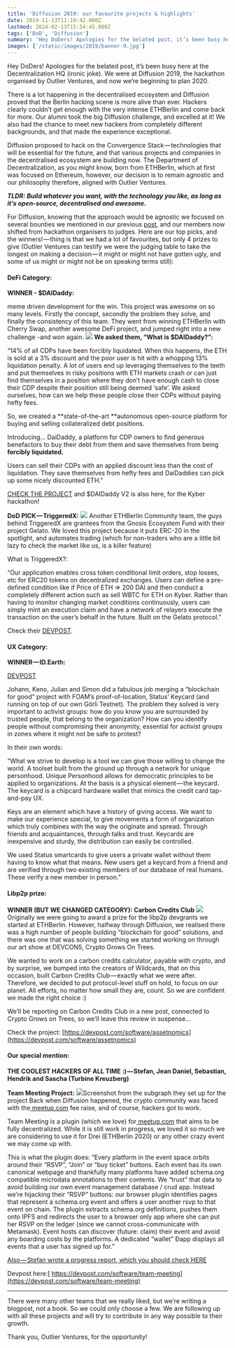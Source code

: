 ```yaml
---
title: 'Diffusion 2019: our favourite projects & highlights'
date: 2019-11-13T11:19:42.000Z
lastmod: 2024-02-13T15:54:45.000Z
tags: ['DoD', 'Diffusion']
summary: 'Hey DoDers! Apologies for the belated post, it’s been busy here at the Decentralization HQ (ironic joke). We were at Diffusion 2019, the…'
images: ['/static/images/2019/banner-9.jpg']
---
```


Hey DoDers! Apologies for the belated post, it’s been busy here at the Decentralization HQ (ironic joke). We were at Diffusion 2019, the hackathon organised by Outlier Ventures, and now we’re beginning to plan 2020.

There is a lot happening in the decentralised ecosystem and Diffusion proved that the Berlin hacking scene is more alive than ever. Hackers clearly couldn’t get enough with the very intense ETHBerlin and come back for more. Our alumni took the big Diffusion challenge, and excelled at it! We also had the chance to meet new hackers from completely different backgrounds, and that made the experience exceptional.

Diffusion proposed to hack on the Convergence Stack — technologies that will be essential for the future, and that various projects and companies in the decentralised ecosystem are building now. The Department of Decentralization, as you might know, born from ETHBerlin, which at first was focused on Ethereum, however, our decision is to remain agnostic and our philosophy therefore, aligned with Outlier Ventures.

**_TLDR: Build whatever you want, with the technology you like, as long as it’s open-source, decentralised and awesome._**

For Diffusion, knowing that the approach would be agnostic we focused on several bounties we mentioned in our previous [post](/blog/2019/interhackerobility), and our members now shifted from hackathon organisers to judges. Here are our top picks, and the winners! — thing is that we had a lot of favourites, but only 4 prizes to give (Outlier Ventures can testify we were the judging table to take the longest on making a decision — it might or might not have gotten ugly, and some of us might or might not be on speaking terms still):

#### **DeFi Category:**

**WINNER - $DAIDaddy:** 

meme driven development for the win. This project was awesome on so many levels. Firstly the concept, secondly the problem they solve, and finally the consistency of this team. They went from winning ETHBerlin with Cherry Swap, another awesome DeFi project, and jumped right into a new challenge -and won again.
![](/static/images/2019/diffusion-1.png)
**We asked them, “What is $DAIDaddy?”:**

“14% of all CDPs have been forcibly liquidated. When this happens, the ETH is sold at a 3% discount and the poor user is hit with a whopping 13% liquidation penalty. A lot of users end up leveraging themselves to the teeth and put themselves in risky positions with ETH markets crash or can just find themselves in a position where they don’t have enough cash to close their CDP despite their position still being deemed ‘safe’. We asked ourselves, how can we help these people close their CDPs without paying hefty fees.

So, we created a **state-of-the-art **autonomous open-source platform for buying and selling collateralized debt positions.

Introducing… DaiDaddy, a platform for CDP owners to find generous benefactors to buy their debt from them and save themselves from being **forcibly liquidated.**

Users can sell their CDPs with an applied discount less than the cost of liquidation. They save themselves from hefty fees and DaiDaddies can pick up some nicely discounted ETH.”

[CHECK THE PROJECT](https://daidaddy.xyz/) and $DAIDaddy V2 is also here, for the Kyber hackathon!

**DoD PICK — TriggeredX:**
![](/static/images/2019/diffusion-2.jpg)
Another ETHBerlin Community team, the guys behind TriggeredX are grantees from the Gnosis Ecosystem Fund with their project Gelato. We loved this project because it puts ERC-20 in the spotlight, and automates trading (which for non-traders who are a little bit lazy to check the market like us, is a killer feature)

What is TriggeredX?:

“Our application enables cross token conditional limit orders, stop losses, etc for ERC20 tokens on decentralized exchanges. Users can define a pre-defined condition like if Price of ETH => 200 DAI and then conduct a completely different action such as sell WBTC for ETH on Kyber. Rather than having to monitor changing market conditions continuously, users can simply mint an execution claim and have a network of relayers execute the transaction on the user’s behalf in the future. Built on the Gelato protocol.”

Check their [DEVPOST](https://devpost.com/software/triggeredx).

#### **UX Category:**

**WINNER — ID.Earth:**

[DEVPOST](https://devpost.com/software/id-earth)

Johann, Keno, Julian and Simon did a fabulous job merging a “blockchain for good” project with FOAM’s proof-of-location, Status’ Keycard (and running on top of our own Görli Testnet). The problem they solved is very important to activist groups: how do you know you are surrounded by trusted people, that belong to the organization? How can you identify people without compromising their anonymity, essential for activist groups in zones where it might not be safe to protest?

In their own words:

“What we strive to develop is a tool we can give those willing to change the world. A toolset built from the ground up through a network for unique personhood. Unique Personhood allows for democratic principles to be applied to organizations. At the basis is a physical element — the keycard. The keycard is a chipcard hardware wallet that mimics the credit card tap-and-pay UX.

Keys are an element which have a history of giving access. We want to make our experience special, to give movements a form of organization which truly combines with the way the originate and spread. Through friends and acquaintances, through talks and trust. Keycards are inexpensive and sturdy, the distribution can easily be controlled.

We used Status smartcards to give users a private wallet without them having to know what that means. New users get a keycard from a friend and are verified through two existing members of our database of real humans. These verify a new member in person.”

#### **Libp2p prize:**

**WINNER (BUT WE CHANGED CATEGORY): Carbon Credits Club**
![](/static/images/2019/diffusion-3.jpg)
Originally we were going to award a prize for the libp2p devgrants we started at ETHBerlin. However, halfway through Diffusion, we realised there was a high number of people building “blockchain for good” solutions, and there was one that was solving something we started working on through our art show at DEVCON5, Crypto Grows On Trees.

We wanted to work on a carbon credits calculator, payable with crypto, and by surprise, we bumped into the creators of Wildcards, that on this occasion, built Carbon Credits Club — exactly what we were after. Therefore, we decided to put protocol-level stuff on hold, to focus on our planet. All efforts, no matter how small they are, count. So we are confident we made the right choice :)

We’ll be reporting on Carbon Credits Club in a new post, connected to Crypto Grows on Trees, so we’ll leave this review in suspense…

Check the project: [https://devpost.com/software/assetnomics](https://devpost.com/software/assetnomics)

#### **Our special mention:**

**THE COOLEST HACKERS OF ALL TIME :) — Stefan, Jean Daniel, Sebastian, Hendrik and Sascha (Turbine Kreuzberg)**

**Team Meeting Project:**
![](/static/images/2019/diffusion-4.png)Screenshot from the subgraph they set up for the project
Back when Diffusion happened, the crypto community was faced with the[ meetup.com](http://meetup.com/) fee raise, and of course, hackers got to work.

Team Meeting is a plugin (which we love) for[ meetup.com](http://meetup.com/) that aims to be fully decentralized. While it is still work in progress, we loved it so much we are considering to use it for Drei (ETHBerlin 2020) or any other crazy event we may come up with.

This is what the plugin does: “Every platform in the event space orbits around their “RSVP”, “Join” or “buy ticket” buttons. Each event has its own canonical webpage and thankfully many platforms have added schema.org compatible microdata annotations to their contents. We “trust” that data to avoid building our own event management database / crud app. Instead we’re hijacking their “RSVP” buttons: our browser plugin identifies pages that represent a schema.org event and offers a user another rsvp to that event on chain. The plugin extracts schema.org definitions, pushes them onto IPFS and redirects the user to a browser only app where she can put her RSVP on the ledger (since we cannot cross-communicate with Metamask). Event hosts can discover (future: claim) their event and avoid any boarding costs by the platforms. A dedicated “wallet” Đapp displays all events that a user has signed up for.”

[Also — Stefan wrote a progress report, which you should check HERE](https://medium.com/t14g/decentralized-event-management-platforms-d1fce0748a26)

Devpost here:[ https://devpost.com/software/team-meeting](https://devpost.com/software/team-meeting)

---

There were many other teams that we really liked, but we’re writing a blogpost, not a book. So we could only choose a few. We are following up with all these projects and will try to contribute in any way possible to their growth.

Thank you, Outlier Ventures, for the opportunity!
